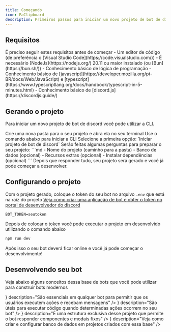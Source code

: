 ```yaml
---
title: Começando
icon: FaClipboard
description: Primeiros passos para iniciar um novo projeto de bot de discord
---
```


## Requisitos

<Callout type="warn">
  É preciso seguir estes requisitos antes de começar
  - Um editor de código (de preferência o [Visual Studio Code](https://code.visualstudio.com/))
  - É necessário [NodeJs](https://nodejs.org/) 20.11 ou maior instalado (ou [Bun](https://bun.sh/))
  - Conhecimento básico de lógica de programação
  - Conhecimento básico de [javascript](https://developer.mozilla.org/pt-BR/docs/Web/JavaScript) e [typescript](https://www.typescriptlang.org/docs/handbook/typescript-in-5-minutes.html)
  - Conhecimento básico de [discord.js](https://discordjs.guide/)
</Callout>

## Gerando o projeto

Para iniciar um novo projeto de bot de discord você pode utilizar a CLI.

<Steps>
  <Step>
    Crie uma nova pasta para o seu projeto e abra ela no seu terminal
  </Step>
  <Step>
  Use o comando abaixo para iniciar a CLI
  <CliCommand packageName="constatic@latest" />
  </Step>
  <Step>
    Selecione a primeira opção: `Iniciar projeto de bot de discord`
  </Step>
  <Step>
  Serão feitas algumas perguntas para preparar o seu projeto:
  ```md
  - Nome do projeto (caminho para a pasta)
  - Banco de dados (opcional)
  - Recursos extras (opcional)
  - Instalar dependências (opcional)
  ```
  </Step>
  <Step>
    Depois que responder tudo, seu projeto será gerado e você já pode começar a desenvolver.
  </Step>
</Steps>

## Configurando o projeto

Com o projeto gerado, coloque o token do seu bot no arquivo `.env` que está na raiz do projeto
<Callout type="info">
    [Veja como criar uma aplicação de bot e obter o token no portal de desenvolvedor do discord](/docs/discord/guides/application)
</Callout>

```properties title=".env"
BOT_TOKEN=seutoken
```

Depois de colocar o token você pode executar o projeto em desenvolvido utilizando o comando abaixo

```bash
npm run dev
```

Após isso o seu bot deverá ficar online e você já pode começar o desenvolvimento!

## Desenvolvendo seu bot

Veja abaixo alguns conceitos dessa base de bots que você pode utilizar para construir bots modernos

<Cards>
  <Card
    href="/docs/discord/commands"
    title="Comandos"
    icon={<icons.HiMiniCommandLine/>}
    description="São essenciais em qualquer bot para permitir que os usuários executem ações e recebam mensagens"
  />
  <Card
    href="/docs/discord/events"
    title="Eventos"
    icon={<icons.RiCalendarEventFill/>}
    description="São úteis para executar código quando determinadas ações ocorrem no seu bot"
  />
  <Card
    href="/docs/discord/responders"
    title="Responders"
    icon={<icons.BsFillReplyFill/>}
    description="É uma estrutura exclusiva desse projeto que permite o bot responder componentes e modais fixos"
  />
  <Card
    href="/docs/discord/databases"
    title="Banco de dados"
    icon={<icons.FaDatabase/>}
    description="Veja como criar e configurar banco de dados em projetos criados com essa base"
  />
</Cards>